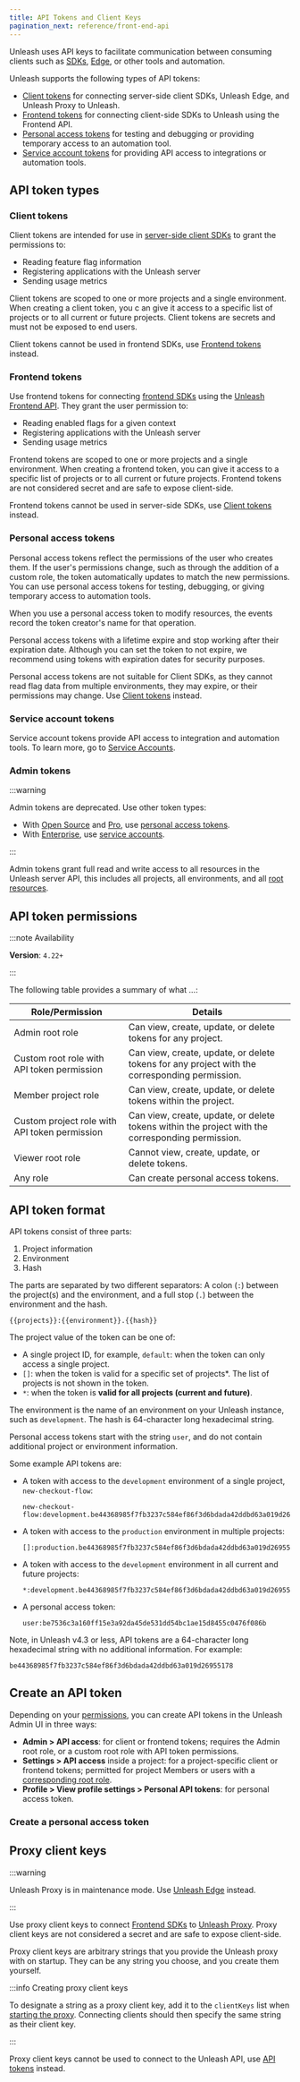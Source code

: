 ```yaml
---
title: API Tokens and Client Keys
pagination_next: reference/front-end-api
---
```


Unleash uses API keys to facilitate communication between consuming clients such as [SDKs](../reference/sdks), [Edge](../reference/edge), or other tools and automation.

Unleash supports the following types of API tokens:
- [Client tokens](#client-tokens) for connecting server-side client SDKs, Unleash Edge, and Unleash Proxy to Unleash.
- [Frontend tokens](#frontend-tokens) for connecting client-side SDKs to Unleash using the Frontend API.
- [Personal access tokens](#personal-access-tokens) for testing and debugging or providing temporary access to an automation tool.
- [Service account tokens](/reference/service-accounts) for providing API access to integrations or automation tools.

## API token types

### Client tokens

Client tokens are intended for use in [server-side client SDKs](../reference/sdks#server-side-sdks) to grant the permissions to:
-   Reading feature flag information
-   Registering applications with the Unleash server
-   Sending usage metrics

Client tokens are scoped to one or more projects and a single environment. When creating a client token, you c an give it access to a specific list of projects or to all current or future projects. Client tokens are secrets and must not be exposed to end users.

Client tokens cannot be used in frontend SDKs, use [Frontend tokens](#frontend-tokens) instead.

### Frontend tokens

Use frontend tokens for connecting [frontend SDKs](../reference/sdks#front-end-sdks) using the [Unleash Frontend API](./front-end-api). They grant the user permission to:
-   Reading enabled flags for a given context
-   Registering applications with the Unleash server
-   Sending usage metrics

Frontend tokens are scoped to one or more projects and a single environment. When creating a frontend token, you can give it access to a specific list of projects or to all current or future projects. Frontend tokens are not considered secret and are safe to expose client-side.

Frontend tokens cannot be used in server-side SDKs, use [Client tokens](#client-tokens) instead.

### Personal access tokens

Personal access tokens reflect the permissions of the user who creates them. If the user's permissions change, such as through the addition of a custom role, the token automatically updates to match the new permissions.
You can use personal access tokens for testing, debugging, or giving temporary access to automation tools.

When you use a personal access token to modify resources, the events record the token creator's name for that operation.

Personal access tokens with a lifetime expire and stop working after their expiration date. Although you can set the token to not expire, we recommend using tokens with expiration dates for security purposes.

Personal access tokens are not suitable for Client SDKs, as they cannot read flag data from multiple environments, they may expire, or their permissions may change. Use [Client tokens](#client-tokens) instead.

### Service account tokens

Service account tokens provide API access to integration and automation tools. To learn more, go to [Service Accounts](/reference/service-accounts).

### Admin tokens

:::warning

Admin tokens are deprecated. Use other token types:
- With [Open Source](https://www.getunleash.io/pricing) and [Pro](../availability#plans), use [personal access tokens](#personal-access-tokens).
- With [Enterprise](https://www.getunleash.io/pricing), use [service accounts](./service-accounts).

:::

Admin tokens grant full read and write access to all resources in the Unleash server API, this includes all projects, all environments, and all [root resources](../reference/rbac#core-principles).


## API token permissions

:::note Availability

**Version**: `4.22+`

:::

The following table provides a summary of what ...:

| Role/Permission                               | Details                                                                 |
|-----------------------------------------------|-------------------------------------------------------------------------|
| Admin root role                               | Can view, create, update, or delete tokens for any project.             |
| Custom root role with API token permission    | Can view, create, update, or delete tokens for any project with the corresponding permission. |
| Member project role                           | Can view, create, update, or delete tokens within the project.          |
| Custom project role with API token permission | Can view, create, update, or delete tokens within the project with the corresponding permission. |
| Viewer root role                              | Cannot view, create, update, or delete tokens.                          |
| Any role                                      | Can create personal access tokens.                          | 

## API token format

API tokens consist of three parts:

1. Project information
2. Environment
3. Hash

The parts are separated by two different separators: A colon (`:`) between the project(s) and the environment, and a full stop (`.`) between the environment and the hash.

```
{{projects}}:{{environment}}.{{hash}}
```

The project value of the token can be one of:
-   A single project ID, for example, `default`: when the token can only access a single project.
-   `[]`: when the token is valid for a specific set of projects*. The list of projects is not shown in the token.
-   `*`: when the token is **valid for all projects (current and future)**.

The environment is the name of an environment on your Unleash instance, such as `development`. The hash is 64-character long hexadecimal string.

Personal access tokens start with the string `user`, and do not contain additional project or environment information.

Some example API tokens are:

-   A token with access to the `development` environment of a single project, `new-checkout-flow`:
    ```
    new-checkout-flow:development.be44368985f7fb3237c584ef86f3d6bdada42ddbd63a019d26955178
    ```
-   A token with access to the `production` environment in multiple projects:
    ```
    []:production.be44368985f7fb3237c584ef86f3d6bdada42ddbd63a019d26955178
    ```
-   A token with access to the `development` environment in all current and future projects:
    ```
    *:development.be44368985f7fb3237c584ef86f3d6bdada42ddbd63a019d26955178
    ```
-   A personal access token:
    ```
    user:be7536c3a160ff15e3a92da45de531dd54bc1ae15d8455c0476f086b
    ```


Note, in Unleash v4.3 or less, API tokens are a 64-character long hexadecimal string with no additional information. For example:

```
be44368985f7fb3237c584ef86f3d6bdada42ddbd63a019d26955178
```

## Create an API token

Depending on your [permissions](#api-token-permissions), you can create API tokens in the Unleash Admin UI in three ways:
- **Admin > API access**: for client or frontend tokens; requires the Admin root role, or a custom root role with API token permissions.
- **Settings > API access** inside a project: for a project-specific client or frontend tokens; permitted for project Members or users with a [corresponding root role](#api-token-permissions).
- **Profile > View profile settings > Personal API tokens**: for personal access token.

### Create a personal access token

## Proxy client keys

:::warning

Unleash Proxy is in maintenance mode. Use [Unleash Edge](../reference/unleash-edge) instead.

:::

Use proxy client keys to connect [Frontend SDKs](../reference/sdks#front-end-sdks) to [Unleash Proxy](../reference/unleash-proxy). Proxy client keys are not considered a secret and are safe to expose client-side.

Proxy client keys are arbitrary strings that you provide the Unleash proxy with on startup. They can be any string you choose, and you create them yourself.

:::info Creating proxy client keys

To designate a string as a proxy client key, add it to the `clientKeys` list when [starting the proxy](../reference/unleash-proxy#configuration). Connecting clients should then specify the same string as their client key.

:::

Proxy client keys cannot be used to connect to the Unleash API, use [API tokens](#api-tokens) instead.
